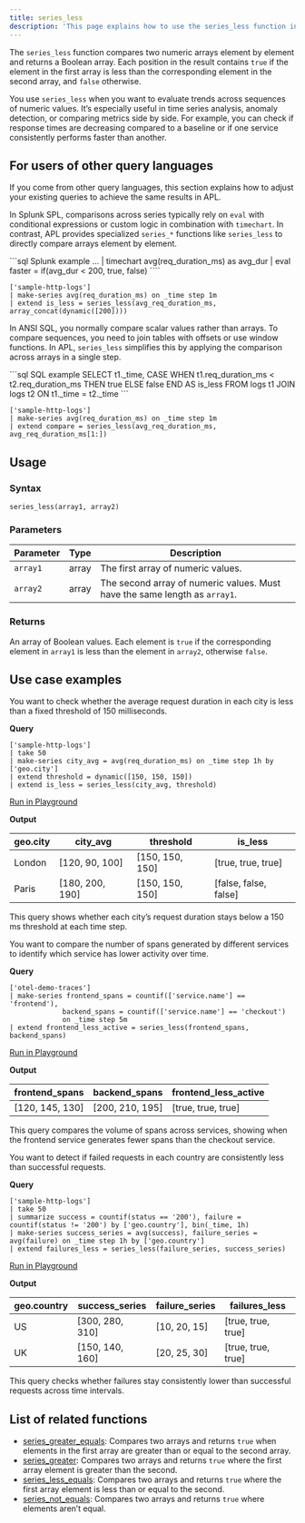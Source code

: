 ```yaml
---
title: series_less
description: 'This page explains how to use the series_less function in APL.'
---
```


The `series_less` function compares two numeric arrays element by element and returns a Boolean array. Each position in the result contains `true` if the element in the first array is less than the corresponding element in the second array, and `false` otherwise.

You use `series_less` when you want to evaluate trends across sequences of numeric values. It’s especially useful in time series analysis, anomaly detection, or comparing metrics side by side. For example, you can check if response times are decreasing compared to a baseline or if one service consistently performs faster than another.

## For users of other query languages

If you come from other query languages, this section explains how to adjust your existing queries to achieve the same results in APL.

<AccordionGroup>
<Accordion title="Splunk SPL users">

In Splunk SPL, comparisons across series typically rely on `eval` with conditional expressions or custom logic in combination with `timechart`. In contrast, APL provides specialized `series_*` functions like `series_less` to directly compare arrays element by element.

<CodeGroup>
```sql Splunk example
... | timechart avg(req_duration_ms) as avg_dur 
| eval faster = if(avg_dur < 200, true, false)
````

```kusto APL equivalent
['sample-http-logs']
| make-series avg(req_duration_ms) on _time step 1m
| extend is_less = series_less(avg_req_duration_ms, array_concat(dynamic([200])))
```

</CodeGroup>

</Accordion>
<Accordion title="ANSI SQL users">

In ANSI SQL, you normally compare scalar values rather than arrays. To compare sequences, you need to join tables with offsets or use window functions. In APL, `series_less` simplifies this by applying the comparison across arrays in a single step.

<CodeGroup>
```sql SQL example
SELECT t1._time,
       CASE WHEN t1.req_duration_ms < t2.req_duration_ms THEN true ELSE false END AS is_less
FROM logs t1
JOIN logs t2
  ON t1._time = t2._time
```

```kusto APL equivalent
['sample-http-logs']
| make-series avg(req_duration_ms) on _time step 1m
| extend compare = series_less(avg_req_duration_ms, avg_req_duration_ms[1:])
```

</CodeGroup>

</Accordion>
</AccordionGroup>

## Usage

### Syntax

```kusto
series_less(array1, array2)
```

### Parameters

| Parameter | Type  | Description                                                                |
| --------- | ----- | -------------------------------------------------------------------------- |
| `array1`  | array | The first array of numeric values.                                         |
| `array2`  | array | The second array of numeric values. Must have the same length as `array1`. |

### Returns

An array of Boolean values. Each element is `true` if the corresponding element in `array1` is less than the element in `array2`, otherwise `false`.

## Use case examples

<Tabs>
<Tab title="Log analysis">

You want to check whether the average request duration in each city is less than a fixed threshold of 150 milliseconds.

**Query**

```kusto
['sample-http-logs']
| take 50
| make-series city_avg = avg(req_duration_ms) on _time step 1h by ['geo.city']
| extend threshold = dynamic([150, 150, 150])
| extend is_less = series_less(city_avg, threshold)
````

[Run in Playground](https://play.axiom.co/axiom-play-qf1k/query?initForm=%7B%22apl%22%3A%22%5B'sample-http-logs'%5D%20%7C%20take%2050%20%7C%20make-series%20city_avg%20%3D%20avg(req_duration_ms)%20on%20_time%20step%201h%20by%20%5B'geo.city'%5D%20%7C%20extend%20threshold%20%3D%20dynamic(%5B150%2C%20150%2C%20150%5D)%20%7C%20extend%20is_less%20%3D%20series_less(city_avg%2C%20threshold)%22%7D)

**Output**

| geo.city | city_avg        | threshold        | is_less               |
| -------- | ---------------- | ---------------- | ---------------------- |
| London   | [120, 90, 100]  | [150, 150, 150] | [true, true, true]    |
| Paris    | [180, 200, 190] | [150, 150, 150] | [false, false, false] |

This query shows whether each city’s request duration stays below a 150 ms threshold at each time step.

</Tab>
<Tab title="OpenTelemetry traces">

You want to compare the number of spans generated by different services to identify which service has lower activity over time.

**Query**

```kusto
['otel-demo-traces']
| make-series frontend_spans = countif(['service.name'] == 'frontend'), 
             backend_spans = countif(['service.name'] == 'checkout') 
             on _time step 5m
| extend frontend_less_active = series_less(frontend_spans, backend_spans)
```

[Run in Playground](https://play.axiom.co/axiom-play-qf1k/query?initForm=%7B%22apl%22%3A%22%5B'otel-demo-traces'%5D%20%7C%20make-series%20frontend_spans%20%3D%20countif(%5B'service.name'%5D%20%3D%3D%20'frontend')%2C%20backend_spans%20%3D%20countif(%5B'service.name'%5D%20%3D%3D%20'checkout')%20on%20_time%20step%205m%20%7C%20extend%20frontend_less_active%20%3D%20series_less(frontend_spans%2C%20backend_spans)%22%7D)

**Output**

| frontend_spans   | backend_spans    | frontend_less_active  |
| ---------------- | ---------------- | --------------------- |
| [120, 145, 130] | [200, 210, 195] | [true, true, true]   |

This query compares the volume of spans across services, showing when the frontend service generates fewer spans than the checkout service.

</Tab>
<Tab title="Security logs">

You want to detect if failed requests in each country are consistently less than successful requests.

**Query**

```kusto
['sample-http-logs']
| take 50
| summarize success = countif(status == '200'), failure = countif(status != '200') by ['geo.country'], bin(_time, 1h)
| make-series success_series = avg(success), failure_series = avg(failure) on _time step 1h by ['geo.country']
| extend failures_less = series_less(failure_series, success_series)
```

[Run in Playground](https://play.axiom.co/axiom-play-qf1k/query?initForm=%7B%22apl%22%3A%22%5B'sample-http-logs'%5D%20%7C%20take%2050%20%7C%20summarize%20success%20%3D%20countif(status%20%3D%3D%20'200')%2C%20failure%20%3D%20countif(status%20!%3D%20'200')%20by%20%5B'geo.country'%5D%2C%20bin(_time%2C%201h)%20%7C%20make-series%20success_series%20%3D%20avg(success)%2C%20failure_series%20%3D%20avg(failure)%20on%20_time%20step%201h%20by%20%5B'geo.country'%5D%20%7C%20extend%20failures_less%20%3D%20series_less(failure_series%2C%20success_series)%22%7D)

**Output**

| geo.country | success_series  | failure_series | failures_less      |
| ----------- | ---------------- | --------------- | ------------------- |
| US          | [300, 280, 310] | [10, 20, 15]   | [true, true, true] |
| UK          | [150, 140, 160] | [20, 25, 30]   | [true, true, true] |

This query checks whether failures stay consistently lower than successful requests across time intervals.

</Tab>
</Tabs>

## List of related functions

- [series_greater_equals](/apl/scalar-functions/time-series/series-greater-equals): Compares two arrays and returns `true` when elements in the first array are greater than or equal to the second array.
- [series_greater](/apl/scalar-functions/time-series/series-greater): Compares two arrays and returns `true` where the first array element is greater than the second.
- [series_less_equals](/apl/scalar-functions/time-series/series-less-equals): Compares two arrays and returns `true` where the first array element is less than or equal to the second.
- [series_not_equals](/apl/scalar-functions/time-series/series-not-equals): Compares two arrays and returns `true` where elements aren’t equal.
